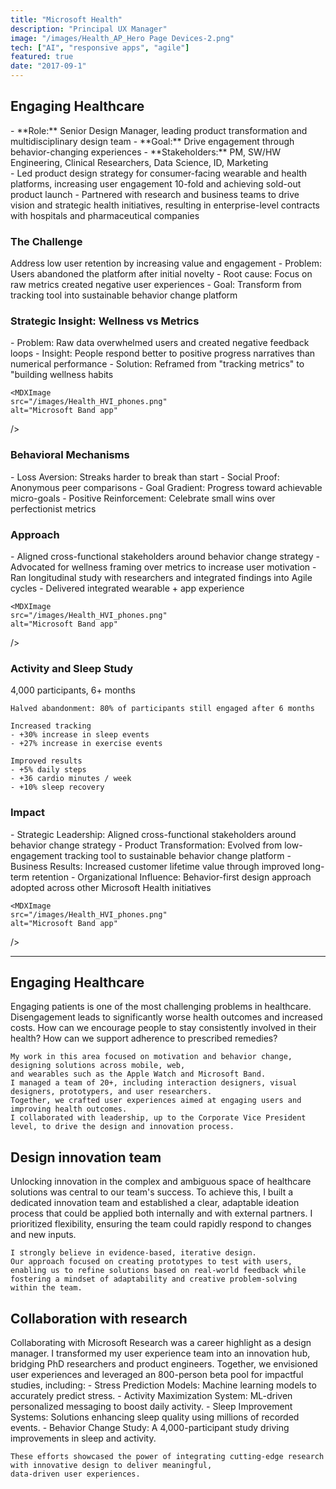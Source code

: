 ```yaml
---
title: "Microsoft Health"
description: "Principal UX Manager"
image: "/images/Health_AP_Hero Page Devices-2.png"
tech: ["AI", "responsive apps", "agile"]
featured: true
date: "2017-09-1"
---
```


## Engaging Healthcare

<ImageGallery>
  <div>
    - **Role:** Senior Design Manager, leading product transformation and multidisciplinary design team
    - **Goal:** Drive engagement through behavior-changing experiences
    - **Stakeholders:** PM, SW/HW Engineering, Clinical Researchers, Data Science, ID, Marketing
  </div>
  <div>
    - Led product design strategy for consumer-facing wearable and health platforms, increasing user engagement 10-fold and achieving sold-out product launch
    - Partnered with research and business teams to drive vision and strategic health initiatives, resulting in enterprise-level contracts with hospitals and pharmaceutical companies
  </div>
</ImageGallery>

### The Challenge

<ImageGallery>
  <div>
    Address low user retention by increasing value and engagement
    - Problem: Users abandoned the platform after initial novelty
    - Root cause: Focus on raw metrics created negative user experiences
    - Goal: Transform from tracking tool into sustainable behavior change platform
  </div>

  <MDXImage
    src="/images/Health_AP_Hero Page Devices-2.png"
    alt="Microsoft Band app"
  />
</ImageGallery>

### Strategic Insight: Wellness vs Metrics

<ImageGallery>

  <div>
    - Problem: Raw data overwhelmed users and created negative feedback loops
    - Insight: People respond better to positive progress narratives than numerical performance
    - Solution: Reframed from "tracking metrics" to "building wellness habits
  </div>

    <MDXImage
    src="/images/Health_HVI_phones.png"
    alt="Microsoft Band app"
  />
  
</ImageGallery>

### Behavioral Mechanisms

<ImageGallery>
  <div>
    - Loss Aversion: Streaks harder to break than start
    - Social Proof: Anonymous peer comparisons
    - Goal Gradient: Progress toward achievable micro-goals
    - Positive Reinforcement: Celebrate small wins over perfectionist metrics
  </div>

  <MDXImage
    src="/images/Health_HVI_surface.png"
    alt="Microsoft Band app"
  />
</ImageGallery>

### Approach

<ImageGallery>

  <div>
    - Aligned cross-functional stakeholders around behavior change strategy
    - Advocated for wellness framing over metrics to increase user motivation
    - Ran longitudinal study with researchers and integrated findings into Agile cycles
    - Delivered integrated wearable + app experience
  </div>

    <MDXImage
    src="/images/Health_HVI_phones.png"
    alt="Microsoft Band app"
  />
  
</ImageGallery>

### Activity and Sleep Study

<ImageGallery>
  <div>
    4,000 participants, 6+ months

    Halved abandonment: 80% of participants still engaged after 6 months

    Increased tracking
    - +30% increase in sleep events
    - +27% increase in exercise events

    Improved results
    - +5% daily steps
    - +36 cardio minutes / week
    - +10% sleep recovery
  </div>

  <MDXImage
    src="/images/Health_HVI_surface.png"
    alt="Microsoft Band app"
  />
</ImageGallery>

### Impact

<ImageGallery>
 
  <div>
    - Strategic Leadership: Aligned cross-functional stakeholders around behavior change strategy
    - Product Transformation: Evolved from low-engagement tracking tool to sustainable behavior change platform
    - Business Results: Increased customer lifetime value through improved long-term retention
    - Organizational Influence: Behavior-first design approach adopted across other Microsoft Health initiatives
  </div>

    <MDXImage
    src="/images/Health_HVI_phones.png"
    alt="Microsoft Band app"
  />
 
</ImageGallery>



---

## Engaging Healthcare

<ImageGallery>
  <div>
    Engaging patients is one of the most challenging problems in healthcare.
    Disengagement leads to significantly worse health outcomes and increased costs.
    How can we encourage people to stay consistently involved in their health?
    How can we support adherence to prescribed remedies?

    My work in this area focused on motivation and behavior change, designing solutions across mobile, web,
    and wearables such as the Apple Watch and Microsoft Band.
    I managed a team of 20+, including interaction designers, visual designers, prototypers, and user researchers.
    Together, we crafted user experiences aimed at engaging users and improving health outcomes.
    I collaborated with leadership, up to the Corporate Vice President level, to drive the design and innovation process.

  </div>

  <MDXImage
    src="/images/Health_AP_Hero Page Devices-2sq.png"
    alt="Microsoft Band app"
  />
</ImageGallery>

## Design innovation team

<ImageGallery>
  <MDXImage
    src="/images/Health_HVI_phones.png"
    alt="Microsoft Band app"
  />
  
  <div>
    Unlocking innovation in the complex and ambiguous space of healthcare solutions was central to our team's success.
    To achieve this, I built a dedicated innovation team and established a clear,
    adaptable ideation process that could be applied both internally and with external partners.
    I prioritized flexibility, ensuring the team could rapidly respond to changes and new inputs.

    I strongly believe in evidence-based, iterative design.
    Our approach focused on creating prototypes to test with users,
    enabling us to refine solutions based on real-world feedback while fostering a mindset of adaptability and creative problem-solving within the team.

  </div>
</ImageGallery>

## Collaboration with research

<ImageGallery>
  <div>
    Collaborating with Microsoft Research was a career highlight as a design manager.
    I transformed my user experience team into an innovation hub, bridging PhD researchers and product engineers.
    Together, we envisioned user experiences and leveraged an 800-person beta pool for impactful studies, including:
    - Stress Prediction Models: Machine learning models to accurately predict stress.
    - Activity Maximization System: ML-driven personalized messaging to boost daily activity.
    - Sleep Improvement Systems: Solutions enhancing sleep quality using millions of recorded events.
    - Behavior Change Study: A 4,000-participant study driving improvements in sleep and activity.

    These efforts showcased the power of integrating cutting-edge research with innovative design to deliver meaningful,
    data-driven user experiences.

  </div>

  <MDXImage
    src="/images/Health_HVI_surface.png"
    alt="Microsoft Band app"
  />
</ImageGallery>
